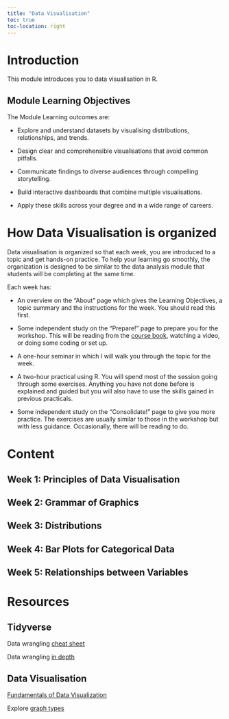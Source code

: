 ```yaml
---
title: "Data Visualisation"
toc: true
toc-location: right
---
```


# Introduction

This module introduces you to data visualisation in R. 

## Module Learning Objectives

The Module Learning outcomes are:

- Explore and understand datasets by visualising distributions, relationships, and trends.

- Design clear and comprehensible visualisations that avoid common pitfalls.

- Communicate findings to diverse audiences through compelling storytelling.

- Build interactive dashboards that combine multiple visualisations.

- Apply these skills across your degree and in a wide range of careers.

# How Data Visualisation is organized

Data visualisation is organized so that each week, you are introduced to a topic and get hands-on practice. To help your learning go smoothly, the organization is designed to be similar to the data analysis module that students will be completing at the same time.

Each week has:

-   An overview on the "About" page which gives the Learning Objectives, a topic summary and the instructions for the week. You should read this first.

-   Some independent study on the "Prepare!" page to prepare you for the workshop. This will be reading from the [course book](https://clauswilke.com/dataviz/),  watching a video, or doing some coding or set up.

- A one-hour seminar in which I will walk you through the topic for the week.

-   A two-hour practical using R. You will spend most of the session going through some exercises. Anything you have not done before is explained and guided but you will also have to use the skills gained in previous practicals.

-   Some independent study on the "Consolidate!" page to give you more practice. The exercises are usually similar to those in the workshop but with less guidance. Occasionally, there will be reading to do. 

# Content

## Week 1: Principles of Data Visualisation

## Week 2: Grammar of Graphics

## Week 3: Distributions

## Week 4: Bar Plots for Categorical Data

## Week 5: Relationships between Variables

# Resources

## Tidyverse 

Data wrangling [cheat sheet](https://stat33b.berkeley.edu/spring-2025/cheatsheets/dplyr-cheatsheet.pdf)

Data wrangling [in depth](https://r4ds.had.co.nz/wrangle-intro.html)

## Data Visualisation

[Fundamentals of Data Visualization](https://clauswilke.com/dataviz/index.html)

Explore [graph types](https://www.data-to-viz.com/#explore)





